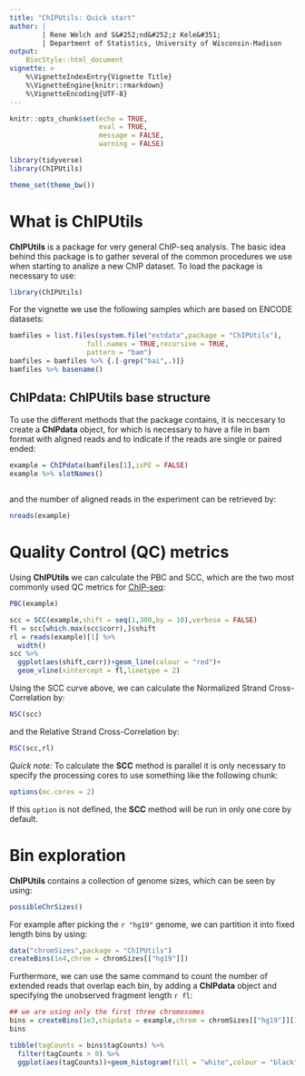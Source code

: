 ```yaml
---
title: "ChIPUtils: Quick start"
author: |
        | Rene Welch and S&#252;nd&#252;z Kele&#351;
        | Department of Statistics, University of Wisconsin-Madison
output: 
    BiocStyle::html_document
vignette: >
    %\VignetteIndexEntry{Vignette Title}
    %\VignetteEngine{knitr::rmarkdown}
    %\VignetteEncoding{UTF-8}
---
```



```r
knitr::opts_chunk$set(echo = TRUE,
                      eval = TRUE,
                      message = FALSE,
                      warning = FALSE)

library(tidyverse)
library(ChIPUtils)

theme_set(theme_bw())

```

# What is ChIPUtils

**ChIPUtils** is a package for very general ChIP-seq analysis. The basic idea behind this package is to gather several of the common procedures we use when starting to analize a new ChIP dataset. To load the package is necessary to use: 

```r

library(ChIPUtils)

```

For the vignette we use the following samples which are based on ENCODE datasets:

```r

bamfiles = list.files(system.file("extdata",package = "ChIPUtils"),
                   full.names = TRUE,recursive = TRUE,
                   pattern = "bam")
bamfiles = bamfiles %>% {.[-grep("bai",.)]} 
bamfiles %>% basename()

```

## **ChIPdata**: ChIPUtils base structure

To use the different methods that the package contains, it is neccesary to create a **ChIPdata** object, for which is necessary to have a file in bam format with aligned reads and to indicate if the reads are single or paired ended:

```r

example = ChIPdata(bamfiles[1],isPE = FALSE)
example %>% slotNames()
 
```

and the number of aligned reads in the experiment can be retrieved by:

```r
nreads(example)
```

# Quality Control (QC) metrics

Using **ChIPUtils** we can calculate the PBC and SCC, which are the two most commonly used QC metrics for [ChIP-seq](https://www.encodeproject.org/data-standards/2012-quality-metrics/):

```r
PBC(example)
```

```r
scc = SCC(example,shift = seq(1,300,by = 10),verbose = FALSE)
fl = scc[which.max(scc$corr),]$shift
rl = reads(example)[1] %>% 
  width()
scc %>% 
  ggplot(aes(shift,corr))+geom_line(colour = "red")+
  geom_vline(xintercept = fl,linetype = 2)
```

Using the SCC curve above, we can calculate the Normalized Strand Cross-Correlation by:

```r
NSC(scc)
```

and the Relative Strand Cross-Correlation by:

```r
RSC(scc,rl)
```

*Quick note:* To calculate the **SCC** method is parallel it is only necessary to specify the processing cores to use something like the following chunk:

```r
options(mc.cores = 2)
```

If this `option` is not defined, the **SCC** method will be run in only one core by default.
 
# Bin exploration

**ChIPUtils** contains a collection of genome sizes, which can be seen by using:

```r
possibleChrSizes()
```

For example after picking the `r "hg19"` genome, we can partition it into fixed length bins by using:

```r
data("chromSizes",package = "ChIPUtils")
createBins(1e4,chrom = chromSizes[["hg19"]]) 

```

Furthermore, we can use the same command to count the number of extended reads that overlap each bin, by adding a **ChIPdata** object and specifying the unobserved fragment length `r fl`:

```r
## we are using only the first three chromosomes 
bins = createBins(1e3,chipdata = example,chrom = chromSizes[["hg19"]][1:3],fragLen = fl)
bins
```

```r
tibble(tagCounts = bins$tagCounts) %>% 
  filter(tagCounts > 0) %>% 
  ggplot(aes(tagCounts))+geom_histogram(fill = "white",colour = "black")
```





